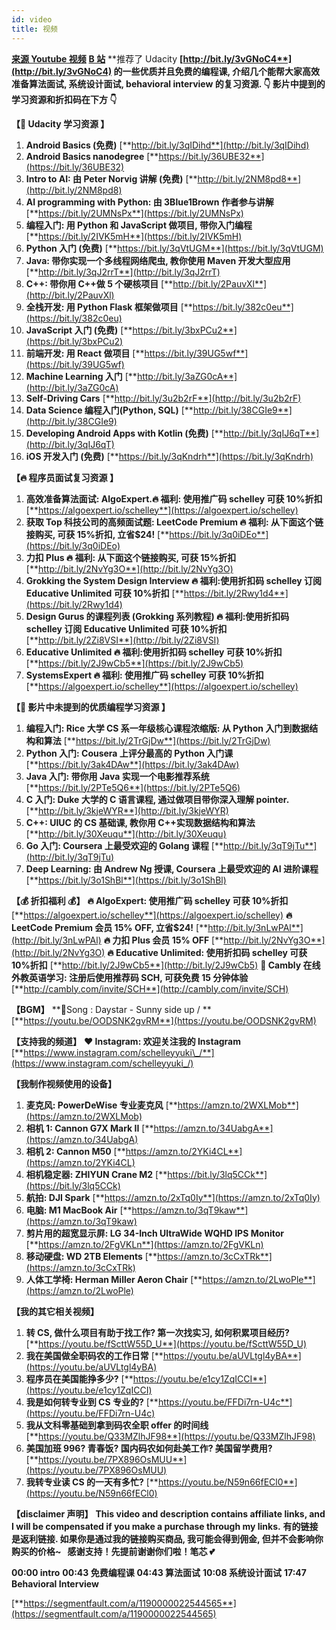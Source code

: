 ```yaml
---
id: video
title: 视频
---
```


[**来源 Youtube 视频**](https://www.youtube.com/watch?v=-9HapR9jct0)
[**B 站**](https://space.bilibili.com/2630977/video)
**推荐了 Udacity **[**http://bit.ly/3vGNoC4**](http://bit.ly/3vGNoC4)** 的一些优质并且免费的编程课, 介绍几个能帮大家高效准备算法面试, 系统设计面试, behavioral interview 的复习资源. 👇 影片中提到的学习资源和折扣码在下方 👇**

**【💜 Udacity 学习资源 】**

1. **Android Basics (免费)**
   [**http://bit.ly/3qIDihd**](http://bit.ly/3qIDihd)
1. **Android Basics nanodegree**
   [**https://bit.ly/36UBE32**](https://bit.ly/36UBE32)
1. **Intro to AI: 由 Peter Norvig 讲解 (免费)**
   [**http://bit.ly/2NM8pd8**](http://bit.ly/2NM8pd8)
1. **AI programming with Python: 由 3Blue1Brown 作者参与讲解**
   [**https://bit.ly/2UMNsPx**](https://bit.ly/2UMNsPx)
1. **编程入门: 用 Python 和 JavaScript 做项目, 带你入门编程**
   [**https://bit.ly/2IVK5mH**](https://bit.ly/2IVK5mH)
1. **Python 入门 (免费)**
   [**https://bit.ly/3qVtUGM**](https://bit.ly/3qVtUGM)
1. **Java: 带你实现一个多线程网络爬虫, 教你使用 Maven 开发大型应用**
   [**http://bit.ly/3qJ2rrT**](http://bit.ly/3qJ2rrT)
1. **C++: 带你用 C++做 5 个硬核项目**
   [**http://bit.ly/2PauvXl**](http://bit.ly/2PauvXl)
1. **全栈开发: 用 Python Flask 框架做项目**
   [**https://bit.ly/382c0eu**](https://bit.ly/382c0eu)
1. **JavaScript 入门 (免费)**
   [**https://bit.ly/3bxPCu2**](https://bit.ly/3bxPCu2)
1. **前端开发: 用 React 做项目**
   [**https://bit.ly/39UG5wf**](https://bit.ly/39UG5wf)
1. **Machine Learning 入门**
   [**http://bit.ly/3aZG0cA**](http://bit.ly/3aZG0cA)
1. **Self-Driving Cars**
   [**http://bit.ly/3u2b2rF**](http://bit.ly/3u2b2rF)
1. **Data Science 编程入门(Python, SQL)**
   [**http://bit.ly/38CGIe9**](http://bit.ly/38CGIe9)
1. **Developing Android Apps with Kotlin (免费)**
   [**http://bit.ly/3qIJ6qT**](http://bit.ly/3qIJ6qT)
1. **iOS 开发入门 (免费)**
   [**https://bit.ly/3qKndrh**](https://bit.ly/3qKndrh)

**【🔥 程序员面试复习资源 】**

1. **高效准备算法面试: AlgoExpert.🔥 福利: 使用推广码 schelley 可获 10%折扣**
   [**https://algoexpert.io/schelley**](https://algoexpert.io/schelley)
1. **获取 Top 科技公司的高频面试题: LeetCode Premium 🔥 福利: 从下面这个链接购买, 可获 15%折扣, 立省$24!**
   [**https://bit.ly/3q0iDEo**](https://bit.ly/3q0iDEo)
1. **力扣 Plus 🔥 福利: 从下面这个链接购买, 可获 15%折扣**
   [**http://bit.ly/2NvYg3O**](http://bit.ly/2NvYg3O)
1. **Grokking the System Design Interview 🔥 福利:使用折扣码 schelley 订阅 Educative Unlimited 可获 10%折扣**
   [**https://bit.ly/2Rwy1d4**](https://bit.ly/2Rwy1d4)
1. **Design Gurus 的课程列表 (Grokking 系列教程) 🔥 福利:使用折扣码 schelley 订阅 Educative Unlimited 可获 10%折扣**
   [**http://bit.ly/2Zi8VSI**](http://bit.ly/2Zi8VSI)
1. **Educative Unlimited 🔥 福利:使用折扣码 schelley 可获 10%折扣**
   [**https://bit.ly/2J9wCb5**](https://bit.ly/2J9wCb5)
1. **SystemsExpert 🔥 福利: 使用推广码 schelley 可获 10%折扣**
   [**https://algoexpert.io/schelley**](https://algoexpert.io/schelley)

**【💎 影片中未提到的优质编程学习资源 】**

1. **编程入门: Rice 大学 CS 系一年级核心课程浓缩版: 从 Python 入门到数据结构和算法**
   [**https://bit.ly/2TrGjDw**](https://bit.ly/2TrGjDw)
1. **Python 入门: Cousera 上评分最高的 Python 入门课**
   [**https://bit.ly/3ak4DAw**](https://bit.ly/3ak4DAw)
1. **Java 入门: 带你用 Java 实现一个电影推荐系统**
   [**https://bit.ly/2PTe5Q6**](https://bit.ly/2PTe5Q6)
1. **C 入门: Duke 大学的 C 语言课程, 通过做项目带你深入理解 pointer.**
   [**http://bit.ly/3kjeWYR**](http://bit.ly/3kjeWYR)
1. **C++: UIUC 的 CS 基础课, 教你用 C++实现数据结构和算法**
   [**http://bit.ly/30Xeuqu**](http://bit.ly/30Xeuqu)
1. **Go 入门: Coursera 上最受欢迎的 Golang 课程**
   [**http://bit.ly/3qT9jTu**](http://bit.ly/3qT9jTu)
1. **Deep Learning: 由 Andrew Ng 授课, Coursera 上最受欢迎的 AI 进阶课程**
   [**https://bit.ly/3o1ShBl**](https://bit.ly/3o1ShBl)

**【💰 折扣福利 💰】**
**🔥 AlgoExpert: 使用推广码 schelley 可获 10%折扣**
[**https://algoexpert.io/schelley**](https://algoexpert.io/schelley)
**🔥 LeetCode Premium 会员 15% OFF, 立省$24!**
[**http://bit.ly/3nLwPAl**](http://bit.ly/3nLwPAl)
**🔥 力扣 Plus 会员 15% OFF**
[**http://bit.ly/2NvYg3O**](http://bit.ly/2NvYg3O)
**🔥 Educative Unlimited: 使用折扣码 schelley 可获 10%折扣**
[**http://bit.ly/2J9wCb5**](http://bit.ly/2J9wCb5)
**💜 Cambly 在线外教英语学习: 注册后使用推荐码 SCH, 可获免费 15 分钟体验**
[**http://cambly.com/invite/SCH**](http://cambly.com/invite/SCH)

**【BGM】**
**🎈Song : Daystar - Sunny side up / **[**https://youtu.be/OODSNK2gvRM**](https://youtu.be/OODSNK2gvRM)

**【支持我的频道】**
**❤️ Instagram: 欢迎关注我的 Instagram**
[**https://www.instagram.com/schelleyyuki\_/**](https://www.instagram.com/schelleyyuki_/)

**【我制作视频使用的设备】**

1. **麦克风: PowerDeWise 专业麦克风**
   [**https://amzn.to/2WXLMob**](https://amzn.to/2WXLMob)
1. **相机 1: Cannon G7X Mark II**
   [**https://amzn.to/34UabgA**](https://amzn.to/34UabgA)
1. **相机 2: Cannon M50**
   [**https://amzn.to/2YKi4CL**](https://amzn.to/2YKi4CL)
1. **相机稳定器: ZHIYUN Crane M2**
   [**https://bit.ly/3lq5CCk**](https://bit.ly/3lq5CCk)
1. **航拍: DJI Spark**
   [**https://amzn.to/2xTq0Iy**](https://amzn.to/2xTq0Iy)
1. **电脑: M1 MacBook Air**
   [**https://amzn.to/3qT9kaw**](https://amzn.to/3qT9kaw)
1. **剪片用的超宽显示屏: LG 34-Inch UltraWide WQHD IPS Monitor**
   [**https://amzn.to/2FgVKLn**](https://amzn.to/2FgVKLn)
1. **移动硬盘: WD 2TB Elements**
   [**https://amzn.to/3cCxTRk**](https://amzn.to/3cCxTRk)
1. **人体工学椅: Herman Miller Aeron Chair**
   [**https://amzn.to/2LwoPle**](https://amzn.to/2LwoPle)

**【我的其它相关视频】**

1. **转 CS, 做什么项目有助于找工作? 第一次找实习, 如何积累项目经历?**
   [**https://youtu.be/fScttW55D_U**](https://youtu.be/fScttW55D_U)
1. **我在美国做全职码农的工作日常**
   [**https://youtu.be/aUVLtgl4yBA**](https://youtu.be/aUVLtgl4yBA)
1. **程序员在美国能挣多少?**
   [**https://youtu.be/e1cy1ZqICCI**](https://youtu.be/e1cy1ZqICCI)
1. **我是如何转专业到 CS 专业的?**
   [**https://youtu.be/FFDi7rn-U4c**](https://youtu.be/FFDi7rn-U4c)
1. **我从文科零基础到拿到码农全职 offer 的时间线**
   [**https://youtu.be/Q33MZlhJF98**](https://youtu.be/Q33MZlhJF98)
1. **美国加班 996? 青春饭? 国内码农如何赴美工作? 美国留学费用?**
   [**https://youtu.be/7PX896OsMUU**](https://youtu.be/7PX896OsMUU)
1. **我转专业读 CS 的一天有多忙?**
   [**https://youtu.be/N59n66fECl0**](https://youtu.be/N59n66fECl0)

**【disclaimer 声明】**
**This video and description contains affiliate links, and I will be compensated if you make a purchase through my links.**
**有的链接是返利链接. 如果你是通过我的链接购买商品, 我可能会得到佣金, 但并不会影响你购买的价格~   感谢支持！先提前谢谢你们啦！笔芯 💕**

**00:00 intro**
**00:43 免费编程课**
**04:43 算法面试**
**10:08 系统设计面试**
**17:47 Behavioral Interview**

[**https://segmentfault.com/a/1190000022544565**](https://segmentfault.com/a/1190000022544565)
